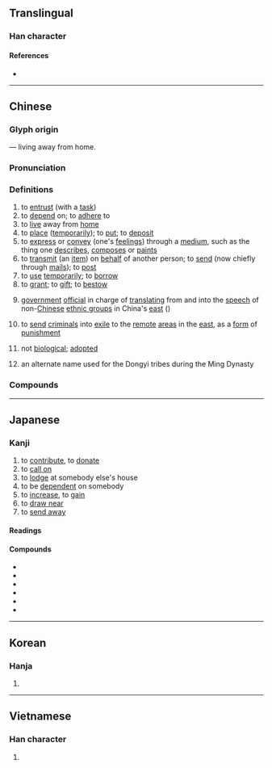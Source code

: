 {{character info/new}}
==Translingual==
{{stroke order|strokes=11}}

===Han character===
{{Han char|rn=40|rad=宀|as=08|sn=11|four=30621|canj=JKMR|ids=⿱宀奇}}

====References====
* {{Han ref|kx=0288.040|dkj=07203|dj=0569.080|hdz=20937.010|uh=5BC4|ud=23492|bh=B148|bd=45384}}

----

==Chinese==
{{zh-forms}}

===Glyph origin===
{{Han etym}}
{{Han compound|宀|奇|ls=psc|c1=s|c2=p|t1=house}} ― living away from home.

===Pronunciation===
{{zh-pron
|m=jì
|c=gei3
|h=pfs=ki
|md=gié
|mn=kià/kì
|mn_note=kià - vernacular; kì - literary
|w=2ji
|mc=y
|oc=y
|ma=zh-jì.ogg
|cat=v,n,a
}}

===Definitions===
{{zh-hanzi}}

# to [[entrust]] (with a [[task]])
# to [[depend]] on; to [[adhere]] to
# to [[live]] away from [[home]]
# to [[place]] ([[temporarily]]); to [[put]]; to [[deposit]]
# to [[express]] or [[convey]] (one's [[feeling]]s) through a [[medium]], such as the thing one [[describe]]s, [[compose]]s or [[paint]]s
# to [[transmit]] (an [[item]]) on [[behalf]] of another person; to [[send]] (now chiefly through [[mail]]s); to [[post]]
# to [[use]] [[temporarily]]; to [[borrow]]
# to [[grant]]; to [[gift]]; to [[bestow]]
# {{lb|zh|historical}} [[government]] [[official]] in charge of [[translating]] from and into the [[speech]] of non-[[Chinese]] [[ethnic group]]s in China's [[east]] (''{{w|Dongyi}}'')
# {{lb|zh|historical}} to [[send]] [[criminal]]s into [[exile]] to the [[remote]] [[area]]s in the [[east]], as a [[form]] of [[punishment]]
# {{lb|zh|of a [[relative]]}} not [[biological]]; [[adopted]]
# {{lb|zh|historical}} an alternate name used for the Dongyi tribes during the Ming Dynasty

===Compounds===
{{zh-der|寄放|寄託|寄押|寄居蟹|寄下|寄生|單主寄生|寄寓|寄發|寄書|人生如寄|如寄|寄生菌|寄養|寄養之家|寄意|寄生動物|寄生植物|寄命|寄柩|寄生物|寄情|寄信|寄遞|寄生蟲|寄母|寄生蠅|寄宿學校|寄興|寄居|寄費|寄食|寄附鋪|寄身|寄賣|寄語|寄聲|寄籍|寄碇|寄生蟲病|寄生蜂|寄生火山|寄生昆蟲|寄父|寄款|寄望|寄書郵|寄懷|寄宿|寄存|寄售|寄名|寄主|寄人籬下|家庭寄養|客寄|寄怨|寄宿生|多蒙寄聲|劉寄奴|寄頓|寄傲|寄顏無所|寄予|寄監|寄跡|投寄|柱石之寄|戎寄|朝寄|浮生若寄|槲寄生|生寄死歸|暢寄|浮生如寄|萍寄|重寄|託孤寄命|閫寄|詭寄|總包寄遞|郵寄炸彈|郵寄|酈寄賣友|身寄虎吻}}

{{zh-cat|Beginning}}

----

==Japanese==

===Kanji===
{{ja-kanji|grade=5|rs=宀08}}

# to [[contribute]], to [[donate]]
# to [[call on]]
# to [[lodge]] at somebody else's house
# to be [[dependent]] on somebody
# to [[increase]], to [[gain]]
# to [[draw near]]
# to [[send away]]
{{attention|ja|needs checking}}

====Readings====
{{ja-readings
|goon=き
|kanon=き
|kun=よ-る, よ-せる, よせ-, よそ-る, よそ-う, よそ-える, よ-さる, よ-さす
}}

====Compounds====
* {{ja-r|寄%贈|き%ぞう|[[donation]]}}
* {{ja-r|寄%生|き%せい}}
* {{ja-r|寄%与|き%よ}}
* {{ja-r|寄%席|よせ%せき}}
* {{ja-r|寄%道|より%みち}}
* {{ja-r|年%寄|とし%より}}

----

==Korean==

===Hanja===
{{ko-hanja|hangeul=기|rv=gi|mr=ki|y=ki}}

# {{defn|lang=ko|sort=宀08}}

----

==Vietnamese==

===Han character===
{{vi-hantu|[[kí]], [[gửi]], [[ké]], [[kẹ]], [[ký]]|rs=宀08}}

# {{defn|lang=vi|sort=宀08}}